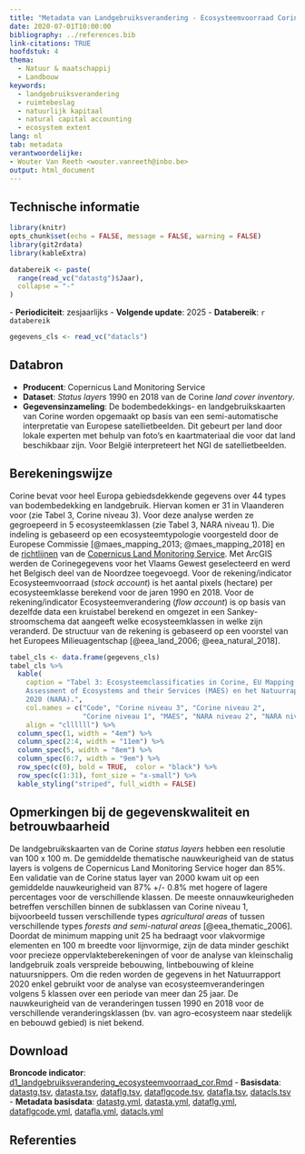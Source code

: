 ```yaml
---
title: "Metadata van Landgebruiksverandering - Ecosysteemvoorraad Corine"
date: 2020-07-01T10:00:00
bibliography: ../references.bib
link-citations: TRUE
hoofdstuk: 4
thema:
  - Natuur & maatschappij
  - Landbouw
keywords:
  - landgebruiksverandering
  - ruimtebeslag
  - natuurlijk kapitaal
  - natural capital accounting
  - ecosystem extent
lang: nl
tab: metadata
verantwoordelijke:
- Wouter Van Reeth <wouter.vanreeth@inbo.be>
output: html_document
---
```

## Technische informatie

```r
library(knitr)
opts_chunk$set(echo = FALSE, message = FALSE, warning = FALSE)
library(git2rdata)
library(kableExtra)
```

```r
databereik <- paste(
  range(read_vc("datastg")$Jaar),
  collapse = "-"
)
```
\- **Periodiciteit**: zesjaarlijks
\- **Volgende update**: 2025
\- **Databereik**: `r databereik`

```r
gegevens_cls <- read_vc("datacls")
```


## Databron

- **Producent**: Copernicus Land Monitoring Service
- **Dataset**: *Status layers* 1990 en 2018 van de Corine *land cover inventory*.
- **Gegevensinzameling**: De bodembedekkings- en landgebruikskaarten van Corine worden opgemaakt op basis van een semi-automatische interpretatie van Europese satellietbeelden. 
Dit gebeurt per land door lokale experten met behulp van foto's en kaartmateriaal die voor dat land beschikbaar zijn.
Voor België interpreteert het NGI de satellietbeelden.

## Berekeningswijze

Corine bevat voor heel Europa gebiedsdekkende gegevens over 44 types van bodembedekking en landgebruik.
Hiervan komen er 31 in Vlaanderen voor (zie Tabel 3, Corine niveau 3).
Voor deze analyse werden ze gegroepeerd in 5 ecosysteemklassen (zie Tabel 3, NARA niveau 1).
Die indeling is gebaseerd op een ecosysteemtypologie voorgesteld door de Europese Commissie [@maes_mapping_2013; @maes_mapping_2018] en de [richtlijnen](https://land.copernicus.eu/user-corner/technical-library/corine-land-cover-nomenclature-guidelines/html) van de [Copernicus Land Monitoring Service](https://land.copernicus.eu/pan-european/corine-land-cover).
Met ArcGIS werden de Corinegegevens voor het Vlaams Gewest geselecteerd en werd het Belgisch deel van de Noordzee toegevoegd.
Voor de rekening/indicator Ecosysteemvoorraad (*stock account*) is het aantal pixels (hectare) per ecosysteemklasse berekend voor de jaren 1990 en 2018.
Voor de rekening/indicator Ecosysteemverandering (*flow account*) is op basis van dezelfde data een kruistabel berekend en omgezet in een Sankey-stroomschema dat aangeeft welke ecosysteemklassen in welke zijn veranderd. 
De structuur van de rekening is gebaseerd op een voorstel van het Europees Milieuagentschap [@eea_land_2006; @eea_natural_2018].

```r
tabel_cls <- data.frame(gegevens_cls)
tabel_cls %>%
  kable(
    caption = "Tabel 3: Ecosysteemclassificaties in Corine, EU Mapping &
    Assessment of Ecosystems and their Services (MAES) en het Natuurrapport
    2020 (NARA).",
    col.names = c("Code", "Corine niveau 3", "Corine niveau 2",
                  "Corine niveau 1", "MAES", "NARA niveau 2", "NARA niveau 1"),
    align = "cllllll") %>%
  column_spec(1, width = "4em") %>%
  column_spec(2:4, width = "11em") %>%
  column_spec(5, width = "8em") %>%
  column_spec(6:7, width = "9em") %>%
  row_spec(c(0), bold = TRUE,  color = "black") %>%
  row_spec(c(1:31), font_size = "x-small") %>%
  kable_styling("striped", full_width = FALSE)
```

## Opmerkingen bij de gegevenskwaliteit en betrouwbaarheid

De landgebruikskaarten van de Corine *status layers* hebben een resolutie van 100 x 100 m.
De gemiddelde thematische nauwkeurigheid van de status layers is volgens de Copernicus Land Monitoring Service hoger dan 85%. 
Een validatie van de Corine status layer van 2000 kwam uit op een gemiddelde nauwkeurigheid van 87% +/- 0.8% met hogere of lagere percentages voor de verschillende klassen.
De meeste onnauwkeurigheden betreffen verschillen binnen de subklassen van Corine niveau 1, bijvoorbeeld tussen verschillende types *agricultural areas* of tussen verschillende types *forests and semi-natural areas* [@eea_thematic_2006].
Doordat de minimum mapping unit 25 ha bedraagt voor vlakvormige elementen en 100 m breedte voor lijnvormige, zijn de data minder geschikt voor precieze oppervlakteberekeningen of voor de analyse van kleinschalig landgebruik zoals verspreide bebouwing, lintbebouwing of kleine natuursnippers.
Om die reden worden de gegevens in het Natuurrapport 2020 enkel gebruikt voor de analyse van ecosysteemveranderingen volgens 5 klassen over een periode van meer dan 25 jaar.
De nauwkeurigheid van de veranderingen tussen 1990 en 2018 voor de verschillende veranderingsklassen (bv. van agro-ecosysteem naar stedelijk en bebouwd gebied) is niet bekend. 

## Download

**Broncode indicator**: [d1_landgebruiksverandering_ecosysteemvoorraad_cor.Rmd](../d1_landgebruiksverandering_ecosysteemvoorraad_cor/d1_landgebruiksverandering_ecosysteemvoorraad_cor.Rmd)
- **Basisdata**: [datastg.tsv](../d1_landgebruiksverandering_ecosysteemvoorraad_cor/datastg.tsv), [datasta.tsv](../d1_landgebruiksverandering_ecosysteemvoorraad_cor/datasta.tsv), [dataflg.tsv](../d1_landgebruiksverandering_ecosysteemvoorraad_cor/dataflg.tsv), [dataflgcode.tsv](../d1_landgebruiksverandering_ecosysteemvoorraad_cor/dataflgcode.tsv), [datafla.tsv](../d1_landgebruiksverandering_ecosysteemvoorraad_cor/datafla.tsv), [datacls.tsv](../d1_landgebruiksverandering_ecosysteemvoorraad_cor/datacls.tsv)
- **Metadata basisdata**: [datastg.yml](../d1_landgebruiksverandering_ecosysteemvoorraad_cor/datastg.yml), [datasta.yml](../d1_landgebruiksverandering_ecosysteemvoorraad_cor/datasta.yml), [dataflg.yml](../d1_landgebruiksverandering_ecosysteemvoorraad_cor/dataflg.yml), [dataflgcode.yml](../d1_landgebruiksverandering_ecosysteemvoorraad_cor/dataflgcode.yml), [datafla.yml](../d1_landgebruiksverandering_ecosysteemvoorraad_cor/datafla.yml), [datacls.yml](../d1_landgebruiksverandering_ecosysteemvoorraad_cor/datacls.yml)

## Referenties
